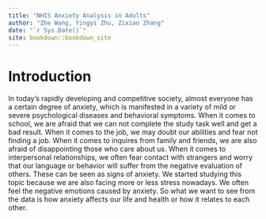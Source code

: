 ```yaml
--- 
title: "NHIS Anxiety Analysis in Adults"
author: "Zhe Wang, Yingyi Zhu, Zixiao Zhang"
date: "`r Sys.Date()`"
site: bookdown::bookdown_site
---
```


# Introduction

In today's rapidly developing and competitive society, almost everyone has a certain degree of anxiety, which is manifested in a variety of mild or severe psychological diseases and behavioral symptoms. When it comes to school, we are afraid that we can not complete the study task well and get a bad result. When it comes to the job, we may doubt our abilities and fear not finding a job. When it comes to inquires from family and friends, we are also afraid of disappointing those who care about us. When it comes to interpersonal relationships, we often fear contact with strangers and worry that our language or behavior will suffer from the negative evaluation of others. These can be seen as signs of anxiety. We started studying this topic because we are also facing more or less stress nowadays. We often feel the negative emotions caused by anxiety. So what we want to see from the data is how anxiety affects our life and health or how it relates to each other. 